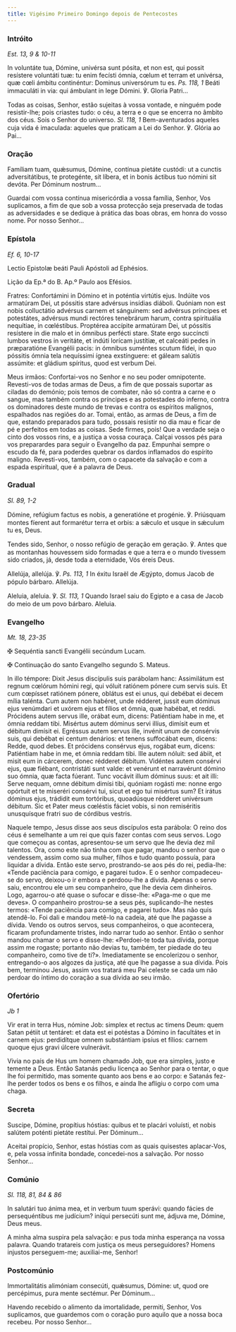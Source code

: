 ```yaml
---
title: Vigésimo Primeiro Domingo depois de Pentecostes
---
```


### Intróito

<em>Est. 13, 9 & 10-11</em>

<div class="side-by-side not-content">

In voluntáte tua, Dómine, univérsa sunt pósita, et non est, qui possit resístere voluntáti tuæ: tu enim fecísti ómnia, cœlum et terram et univérsa, quæ cœli ámbitu continéntur: Dominus universórum tu es. <em>Ps. 118, 1</em> Beáti immaculáti in via: qui ámbulant in lege Dómini. ℣. Gloria Patri...

Todas as coisas, Senhor, estão sujeitas à vossa vontade, e ninguém pode resistir-lhe; pois criastes tudo: o céu, a terra e o que se encerra no âmbito dos céus. Sois o Senhor do universo. <em>Sl. 118, 1</em> Bem-aventurados aqueles cuja vida é imaculada: aqueles que praticam a Lei do Senhor. ℣. Glória ao Pai...

</div>

### Oração

<div class="side-by-side not-content">

Famíliam tuam, quǽsumus, Dómine, contínua pietáte custódi: ut a cunctis adversitátibus, te protegénte, sit líbera, et in bonis áctibus tuo nómini sit devóta. Per Dóminum nostrum...

Guardai com vossa contínua misericórdia a vossa família, Senhor, Vos suplicamos, a fim de que sob a vossa protecção seja preservada de todas as adversidades e se dedique à prática das boas obras, em honra do vosso nome. Por nosso Senhor...

</div>

### Epístola

<em>Ef. 6, 10-17</em>

<div class="side-by-side not-content">

Lectio Epistolæ beáti Pauli Apóstoli ad Ephésios.

Lição da Ep.ª do B. Ap.º Paulo aos Efésios.

Fratres: Confortámini in Dómino et in poténtia virtútis ejus. Indúite vos armatúram Dei, ut póssitis stare advérsus insídias diáboli. Quóniam non est nobis colluctátio advérsus carnem et sánguinem: sed advérsus príncipes et potestátes, advérsus mundi rectóres tenebrárum harum, contra spirituália nequítiae, in cœléstibus. Proptérea accípite armatúram Dei, ut póssitis resístere in die malo et in ómnibus perfécti stare. State ergo succíncti lumbos vestros in veritáte, et indúti lorícam justítiæ, et calceáti pedes in præparatióne Evangélii pacis: in ómnibus suméntes scutum fídei, in quo póssitis ómnia tela nequíssimi ígnea exstínguere: et gáleam salútis assúmite: et gládium spíritus, quod est verbum Dei.

Meus irmãos: Confortai-vos no Senhor e no seu poder omnipotente. Revesti-vos de todas armas de Deus, a fim de que possais suportar as ciladas do demónio; pois temos de combater, não só contra a carne e o sangue, mas também contra os príncipes e as potestades do inferno, contra os dominadores deste mundo de trevas e contra os espíritos malignos, espalhados nas regiões do ar. Tomai, então, as armas de Deus, a fim de que, estando preparados para tudo, possais resistir no dia mau e ficar de pé e perfeitos em todas as coisas. Sede firmes, pois! Que a verdade seja o cinto dos vossos rins, e a justiça a vossa couraça. Calçai vossos pés para vos preparardes para seguir o Evangelho da paz. Empunhai sempre o escudo da fé, para poderdes quebrar os dardos inflamados do espírito maligno. Revesti-vos, também, com o capacete da salvação e com a espada espiritual, que é a palavra de Deus.

</div>

### Gradual

<em>Sl. 89, 1-2</em>

<div class="side-by-side not-content">

Dómine, refúgium factus es nobis, a generatióne et progénie. ℣. Priúsquam montes fíerent aut formarétur terra et orbis: a sǽculo et usque in sǽculum tu es, Deus.

Tendes sido, Senhor, o nosso refúgio de geração em geração. ℣. Antes que as montanhas houvessem sido formadas e que a terra e o mundo tivessem sido criados, já, desde toda a eternidade, Vós éreis Deus.

Allelúja, allelúja. ℣. <em>Ps. 113, 1</em> In éxitu Israël de Ægýpto, domus Jacob de pópulo bárbaro. Allelúja.

Aleluia, aleluia. ℣. <em>Sl. 113, 1</em> Quando Israel saiu do Egipto e a casa de Jacob do meio de um povo bárbaro. Aleluia.

</div>

### Evangelho

<em>Mt. 18, 23-35</em>

<div class="side-by-side not-content">

<span class="cross text-red-500">✠</span> Sequéntia sancti Evangélii secúndum Lucam.

<span class="cross text-red-500">✠</span> Continuação do santo Evangelho segundo S. Mateus.

In illo témpore: Dixit Jesus discípulis suis parábolam hanc: Assimilátum est regnum cœlórum hómini regi, qui vóluit ratiónem pónere cum servis suis. Et cum cœpísset ratiónem pónere, oblátus est ei unus, qui debébat ei decem mília talénta. Cum autem non habéret, unde rédderet, jussit eum dóminus ejus venúmdari et uxórem ejus et fílios et ómnia, quæ habébat, et reddi. Prócidens autem servus ille, orábat eum, dicens: Patiéntiam habe in me, et ómnia reddam tibi. Misértus autem dóminus servi illíus, dimísit eum et débitum dimísit ei. Egréssus autem servus ille, invénit unum de consérvis suis, qui debébat ei centum denários: et tenens suffocábat eum, dicens: Redde, quod debes. Et prócidens consérvus ejus, rogábat eum, dicens: Patiéntiam habe in me, et ómnia reddam tibi. Ille autem nóluit: sed ábiit, et misit eum in cárcerem, donec rédderet débitum. Vidéntes autem consérvi ejus, quæ fiébant, contristáti sunt valde: et venérunt et narravérunt dómino suo ómnia, quæ facta fúerant. Tunc vocávit illum dóminus suus: et ait illi: Serve nequam, omne débitum dimísi tibi, quóniam rogásti me: nonne ergo opórtuit et te miseréri consérvi tui, sicut et ego tui misértus sum? Et irátus dóminus ejus, trádidit eum tortóribus, quoadúsque rédderet univérsum débitum. Sic et Pater meus cœléstis fáciet vobis, si non remiséritis unusquísque fratri suo de córdibus vestris.

Naquele tempo, Jesus disse aos seus discípulos esta parábola: O reino dos céus é semelhante a um rei que quis fazer contas com seus servos. Logo que começou as contas, apresentou-se um servo que lhe devia dez mil talentos. Ora, como este não tinha com que pagar, mandou o senhor que o vendessem, assim como sua mulher, filhos e tudo quanto possuía, para liquidar a dívida. Então este servo, prostrando-se aos pés do rei, pedia-lhe: «Tende paciência para comigo, e pagarei tudo». E o senhor compadeceu-se do servo, deixou-o ir embora e perdoou-lhe a dívida. Apenas o servo saiu, encontrou ele um seu companheiro, que lhe devia cem dinheiros. Logo, agarrou-o até quase o sufocar e disse-lhe: «Paga-me o que me deves». O companheiro prostrou-se a seus pés, suplicando-lhe nestes termos: «Tende paciência para comigo, e pagarei tudo». Mas não quis atendê-lo. Foi dali e mandou metê-lo na cadeia, até que lhe pagasse a dívida. Vendo os outros servos, seus companheiros, o que acontecera, ficaram profundamente tristes, indo narrar tudo ao senhor. Então o senhor mandou chamar o servo e disse-lhe: «Perdoei-te toda tua dívida, porque assim me rogaste; portanto não devias tu, também, ter piedade do teu companheiro, como tive de ti?». Imediatamente se encolerizou o senhor, entregando-o aos algozes da justiça, até que lhe pagasse a sua dívida. Pois bem, terminou Jesus, assim vos tratará meu Pai celeste se cada um não perdoar do íntimo do coração a sua dívida ao seu irmão.

</div>

### Ofertório

<em>Jb 1</em>

<div class="side-by-side not-content">

Vir erat in terra Hus, nómine Job: simplex et rectus ac timens Deum: quem Satan pétiit ut tentáret: et data est ei potéstas a Dómino in facultátes et in carnem ejus: perdidítque omnem substántiam ipsíus et fílios: carnem quoque ejus gravi úlcere vulnerávit.

Vivia no país de Hus um homem chamado Job, que era simples, justo e temente a Deus. Então Satanás pediu licença ao Senhor para o tentar, o que lhe foi permitido, mas somente quanto aos bens e ao corpo: e Satanás fez-lhe perder todos os bens e os filhos, e ainda lhe afligiu o corpo com uma chaga.

</div>

### Secreta

<div class="side-by-side not-content">

Suscipe, Dómine, propítius hóstias: quibus et te placári voluísti, et nobis salútem poténti pietáte restítui. Per Dóminum...

Aceitai propício, Senhor, estas hóstias com as quais quisestes aplacar-Vos, e, pela vossa infinita bondade, concedei-nos a salvação. Por nosso Senhor...

</div>

### Comúnio

<em>Sl. 118, 81, 84 & 86</em>

<div class="side-by-side not-content">

In salutári tuo ánima mea, et in verbum tuum sperávi: quando fácies de persequéntibus me judícium? iníqui persecúti sunt me, ádjuva me, Dómine, Deus meus.

A minha alma suspira pela salvação: e pus toda minha esperança na vossa palavra. Quando tratareis com justiça os meus perseguidores? Homens injustos perseguem-me; auxiliai-me, Senhor!

</div>

### Postcomúnio

<div class="side-by-side not-content">

Immortalitátis alimóniam consecúti, quǽsumus, Dómine: ut, quod ore percépimus, pura mente sectémur. Per Dóminum...

Havendo recebido o alimento da imortalidade, permiti, Senhor, Vos suplicamos, que guardemos com o coração puro aquilo que a nossa boca recebeu. Por nosso Senhor...

</div>
